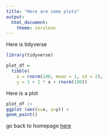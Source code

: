 ```yaml
---
title: "Here are some plots"
output: 
  html_document:
    theme: cerulean
---
```


Here is tidyverse
```r
library(tidyverse)
```

```r
plot_df = 
  tibble(
    x = rnorm(100, mean = 1, sd = 2),
    y = 1 + 2 * x + rnorm(100))
```

Here is a plot
```r
plot_df |> 
ggplot (aes(x=x, y=y)) +
geom_point()
```
go back to homepage [here](index.html)
